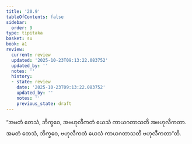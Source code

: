 ```yaml
---
title: '20.9'
tableOfContents: false
sidebar:
  order: 9
type: tipitaka
basket: su
book: a1
review:
  current: review
  updated: '2025-10-23T09:13:22.083752'
  updated_by: ''
  notes: ''
  history:
  - state: review
    date: '2025-10-23T09:13:22.083752'
    updated_by: ''
    notes: ''
    previous_state: draft
---
```



<ReviewStatus review={frontmatter.review} showDetails={true} />

<HypothesisAnnotation frontmatter={frontmatter} />

<DynamicBreadcrumb />

<Division number="608" book="a1" e="ch" v="15" p="48">

<Paragraph number="477" book="a1">
“အမတံ တေသံ, ဘိက္ခဝေ, အဗဟုလီကတံ ယေသံ ကာယဂတာသတိ အဗဟုလီကတာ. အမတံ တေသံ, ဘိက္ခဝေ, ဗဟုလီကတံ ယေသံ ကာယဂတာသတိ ဗဟုလီကတာ”တိ.
</Paragraph>
</Division>
